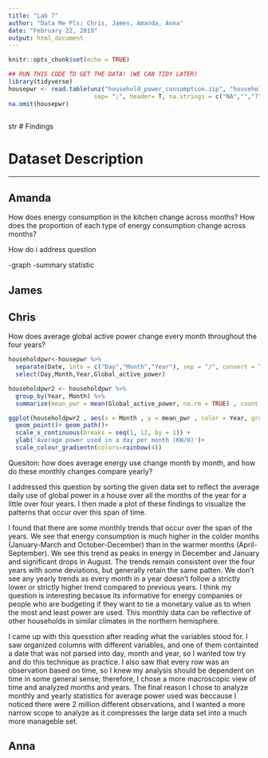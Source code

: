 ---
title: "Lab 7"
author: "Data Me Pls: Chris, James, Amanda, Anna"
date: "February 22, 2019"
output: html_document
---

```{r setup, include=FALSE}
knitr::opts_chunk$set(echo = TRUE)
```

```{r, eval=FALSE}
## RUN THIS CODE TO GET THE DATA! (WE CAN TIDY LATER)
library(tidyverse)
housepwr <- read.table(unz("household_power_consumption.zip", "household_power_consumption.txt"),
                        sep= ";", header= T, na.strings = c("NA","","?"), stringsAsFactors = FALSE)
na.omit(housepwr)
 
```
str
# Findings

# Dataset Description



---

## Amanda

How does energy consumption in the kitchen change across months?
How does the proportion of each type of energy consumption change across months?

How do i address question

-graph
-summary statistic


## James

## Chris

How does average global active power change every month throughout the four years? 

```{r, eval=FALSE}
householdpwr<-housepwr %>% 
  separate(Date, into = c("Day","Month","Year"), sep = "/", convert = TRUE) %>%
  select(Day,Month,Year,Global_active_power)

householdpwr2 <- householdpwr %>%
  group_by(Year, Month) %>%
  summarize(mean_pwr = mean(Global_active_power, na.rm = TRUE) , count = n())

ggplot(householdpwr2 , aes(x = Month , y = mean_pwr , color = Year, group = Year))+ 
  geom_point()+ geom_path()+
  scale_x_continuous(breaks = seq(1, 12, by = 1)) +
  ylab('Average power used in a day per month (KW/H)')+
  scale_colour_gradientn(colors=rainbow(4))

```

Quesiton: how does average energy use change month by month, and how do these monthly changes compare yearly? 

I addressed this question by sorting the given data set to reflect the average daily use of global power in a house over all the months of the year for a little over four years. I then made a plot of these findings to visualize the patterns that occur over this span of time. 

I found that there are some monthly trends that occur over the span of the years. We see that energy consumption is much higher in the colder months (January-March and October-December) than in the warmer months (April-September). We see this trend as peaks in energy in December and January and significant drops in August. The trends remain consistent over the four years with some deviations, but generally retain the same patten. We don't see any yearly trends as every month in a year doesn't follow a strictly lower or strictly higher trend compared to previous years. I think my question is interesting becasue its informative for energy companies or people who are budgeting if they want to tie a monetary value as to when the most and least power are used. This monthly data can be reflective of other households in similar climates in the northern hemisphere. 

I came up with this quesstion after reading what the variables stood for. I saw organized columns with different variables, and one of them containted a date that was not parsed into day, month and year, so I wanted tow try and do this technique as practice. I also saw that every row was an observation based on time, so I knew my analysis should be dependent on time in some general sense; therefore, I chose a more macroscopic view of time and analyzed months and years. The final reason I chose to analyze monthly and yearly statistics for average power used was beccause I noticed there were 2 million different observations, and I wanted a more narrow scope to analyze as it compresses the large data set into a much more manageble set. 

## Anna